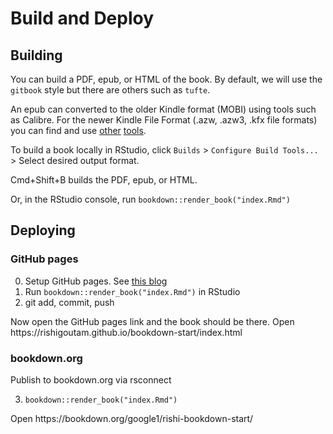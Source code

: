 # Build and Deploy

## Building

You can build a PDF, epub, or HTML of the book. By default, we will use the `gitbook` style but there are others such as `tufte`.

An epub can converted to the older Kindle format (MOBI) using tools such as Calibre. For the newer Kindle File Format (.azw, .azw3, .kfx file formats) you can find and use [other](https://www.amazon.com/Kindle-Previewer/b?node=21381691011) [tools](https://epub2kindle.com/).

To build a book locally in RStudio, click `Builds` > `Configure Build Tools...` > Select desired output format.

Cmd+Shift+B builds the PDF, epub, or HTML.

Or, in the RStudio console, run `bookdown::render_book("index.Rmd")`

## Deploying

### GitHub pages

0. Setup GitHub pages. See [this blog](https://seankross.com/2016/11/17/How-to-Start-a-Bookdown-Book.html)
1. Run `bookdown::render_book("index.Rmd")` in RStudio
2. git add, commit, push

Now open the GitHub pages link and the book should be there. Open https://rishigoutam.github.io/bookdown-start/index.html

### bookdown.org

Publish to bookdown.org via rsconnect

3. `bookdown::render_book("index.Rmd")`

Open https://bookdown.org/google1/rishi-bookdown-start/
